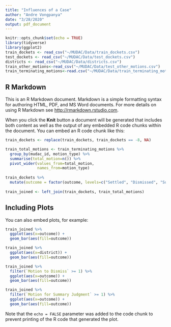 ```yaml
---
title: "Influences of a Case"
author: "Andre Vongpanya"
date: "3/28/2020"
output: pdf_document
---
```


```r
knitr::opts_chunk$set(echo = TRUE)
library(tidyverse)
library(ggplot2)
train_dockets <- read_csv("~/MUDAC/Data/train_dockets.csv")
test_dockets <- read_csv("~/MUDAC/Data/test_dockets.csv")
districts <- read_csv("~/MUDAC/Data/districts.csv")
train_other_motions<-read_csv("~/MUDAC/Data/test_other_motions.csv")
train_terminating_motions<-read.csv("~/MUDAC/Data/train_terminating_motions.csv")
```

## R Markdown

This is an R Markdown document. Markdown is a simple formatting syntax for authoring HTML, PDF, and MS Word documents. For more details on using R Markdown see <http://rmarkdown.rstudio.com>.

When you click the **Knit** button a document will be generated that includes both content as well as the output of any embedded R code chunks within the document. You can embed an R code chunk like this:

```r
train_dockets <- replace(train_dockets, train_dockets == -8, NA)

train_total_motions <- train_terminating_motions %>% 
  group_by(mudac_id, motion_type) %>% 
  summarise(total_motion=n()) %>% 
  pivot_wider(values_from=total_motion,
              names_from=motion_type)
  
train_dockets %>% 
  mutate(outcome = factor(outcome, levels=c("Settled", "Dismissed", "Summary Judgment", "Verdict","Other")))
  
train_joined <- left_join(train_dockets, train_total_motions)
```

## Including Plots

You can also embed plots, for example:

```r
train_joined %>% 
  ggplot(aes(x=outcome)) +
  geom_bar(aes(fill=outcome))

train_joined %>% 
  ggplot(aes(x=district)) +
  geom_bar(aes(fill=outcome)) 

train_joined %>% 
  filter(`Motion to Dismiss` >= 1) %>% 
  ggplot(aes(x=outcome)) +
  geom_bar(aes(fill=outcome)) 

train_joined %>% 
  filter(`Motion for Summary Judgment` >= 1) %>% 
  ggplot(aes(x=outcome)) +
  geom_bar(aes(fill=outcome)) 
```

Note that the `echo = FALSE` parameter was added to the code chunk to prevent printing of the R code that generated the plot.
